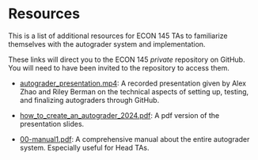 # Resources 

This is a list of additional resources for ECON 145 TAs to familiarize themselves with the autograder system and implementation. 

These links will direct you to the ECON 145 *private* repository on GitHub. You will need to have been invited to the repository to access them. 

-   [autograder_presentation.mp4](https://github.com/datawranglingUCSBecon/econ_145/blob/master/manuals/autograder_quickstart_ta/autograder_presentation.mp4): A recorded presentation given by Alex Zhao and Riley Berman on the technical aspects of setting up, testing, and finalizing autograders through GitHub. 

-   [how_to_create_an_autograder_2024.pdf](https://github.com/datawranglingUCSBecon/econ_145/blob/master/manuals/autograder_quickstart_ta/how_to_create_an_autograder_2024.pdf): A pdf version of the presentation slides.

-   [00-manual1.pdf](https://github.com/datawranglingUCSBecon/econ_145/blob/master/manuals/autograder_ta/00-manual1.pdf): A comprehensive manual about the entire autograder system. Especially useful for Head TAs. 